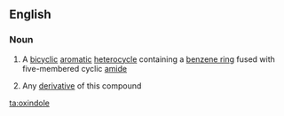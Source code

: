 ==English==

===Noun===
{{wikipedia}}
{{en-noun|~}}

# {{lb|en|uncountable|organic compound}} A [[bicyclic]] [[aromatic]] [[heterocycle]] containing a [[benzene ring]] fused with five-membered cyclic [[amide]]
# {{lb|en|countable|organic compound}} Any [[derivative]] of this compound

[[ta:oxindole]]
